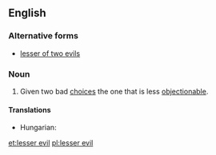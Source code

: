 ==English==
{{wikipedia}}

===Alternative forms===
* [[lesser of two evils]]

===Noun===
{{en-noun|-}}

# Given two bad [[choice]]s the one that is less [[objectionable]].

====Translations====
{{trans-top|given two bad choices the one that is less objectionable}}
* Hungarian: {{t|hu|kisebbik rossz}}
{{trans-mid}}
{{trans-bottom}}

[[et:lesser evil]]
[[pl:lesser evil]]